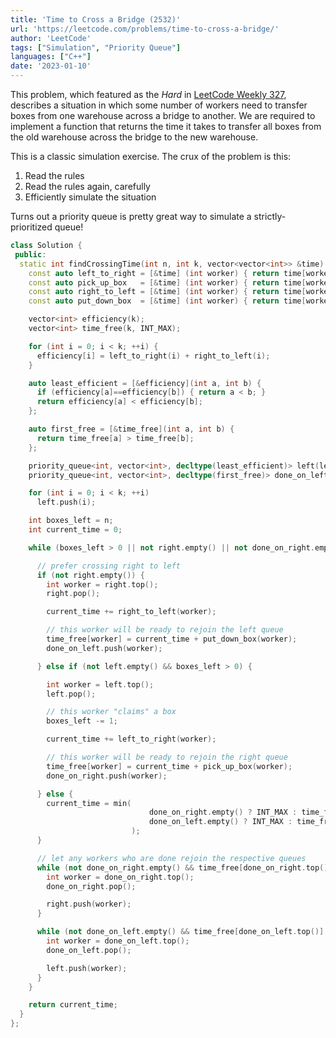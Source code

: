 ```yaml
---
title: 'Time to Cross a Bridge (2532)'
url: 'https://leetcode.com/problems/time-to-cross-a-bridge/'
author: 'LeetCode'
tags: ["Simulation", "Priority Queue"] 
languages: ["C++"]
date: '2023-01-10'
---
```


This problem, which featured as the *Hard* in [LeetCode Weekly 327](https://leetcode.com/contest/weekly-contest-327/),
describes a situation in which some number of workers need to transfer boxes from one warehouse across a bridge to another.
We are required to implement a function that returns the time it takes to transfer all boxes from the old warehouse across the bridge
to the new warehouse.

This is a classic simulation exercise. The crux of the problem is this:
  1. Read the rules
  2. Read the rules again, carefully
  3. Efficiently simulate the situation

Turns out a priority queue is pretty great way to simulate a strictly-prioritized queue!

```cpp
class Solution {
 public:
  static int findCrossingTime(int n, int k, vector<vector<int>> &time) {
    const auto left_to_right = [&time] (int worker) { return time[worker][0]; };
    const auto pick_up_box   = [&time] (int worker) { return time[worker][1]; };
    const auto right_to_left = [&time] (int worker) { return time[worker][2]; };
    const auto put_down_box  = [&time] (int worker) { return time[worker][3]; };

    vector<int> efficiency(k);
    vector<int> time_free(k, INT_MAX);

    for (int i = 0; i < k; ++i) {
      efficiency[i] = left_to_right(i) + right_to_left(i);
    }

    auto least_efficient = [&efficiency](int a, int b) {
      if (efficiency[a]==efficiency[b]) { return a < b; }
      return efficiency[a] < efficiency[b];
    };

    auto first_free = [&time_free](int a, int b) {
      return time_free[a] > time_free[b];
    };

    priority_queue<int, vector<int>, decltype(least_efficient)> left(least_efficient), right(least_efficient);
    priority_queue<int, vector<int>, decltype(first_free)> done_on_left(first_free), done_on_right(first_free);

    for (int i = 0; i < k; ++i)
      left.push(i);

    int boxes_left = n;
    int current_time = 0;

    while (boxes_left > 0 || not right.empty() || not done_on_right.empty()) {

      // prefer crossing right to left
      if (not right.empty()) {
        int worker = right.top();
        right.pop();

        current_time += right_to_left(worker);

        // this worker will be ready to rejoin the left queue
        time_free[worker] = current_time + put_down_box(worker);
        done_on_left.push(worker);

      } else if (not left.empty() && boxes_left > 0) {

        int worker = left.top();
        left.pop();

        // this worker "claims" a box
        boxes_left -= 1;

        current_time += left_to_right(worker);

        // this worker will be ready to rejoin the right queue
        time_free[worker] = current_time + pick_up_box(worker);
        done_on_right.push(worker);

      } else {
        current_time = min(
                               done_on_right.empty() ? INT_MAX : time_free[done_on_right.top()],
                               done_on_left.empty() ? INT_MAX : time_free[done_on_left.top()]
                           );
      }

      // let any workers who are done rejoin the respective queues
      while (not done_on_right.empty() && time_free[done_on_right.top()] <= current_time) {
        int worker = done_on_right.top();
        done_on_right.pop();

        right.push(worker);
      }

      while (not done_on_left.empty() && time_free[done_on_left.top()] <= current_time) {
        int worker = done_on_left.top();
        done_on_left.pop();

        left.push(worker);
      }
    }

    return current_time;
  }
};
```